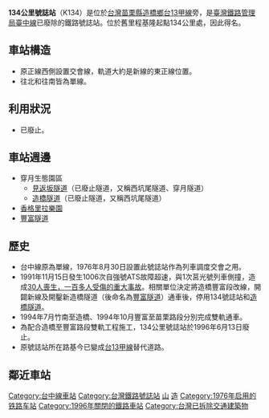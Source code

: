 {{Infobox_Station
|RouteType=Tra
|Title=134公里號誌站
|EngTitle=134 Kilometer Signal Station|
|linecolour=#0008BD
|ImageName=
|ImageSize=
|Operator=[[臺灣鐵路管理局|臺灣鐵路管理局]]
|Line=[[臺中線|臺中線]]
|Place=[[苗栗縣|苗栗縣]][[造橋鄉|造橋鄉]]
|StartDate=1976年8月30日
|EndDate=1996年6月13日
|Code=無|
|Style=平面車站
|TraOldName=
|TraLevel=－
|TraPlatformS=無
|TraElecCode=
|TraWeb=
|TraStartLocal=基隆
|TraMile=134.0
}}
'''134公里號誌站'''（K134）是位於[[台灣|台灣]][[苗栗縣|苗栗縣]][[造橋鄉|造橋鄉]][[台13甲線|台13甲線]]旁，是[[臺灣鐵路管理局|臺灣鐵路管理局]][[臺中線|臺中線]]已廢除的鐵路號誌站。位於舊里程基隆起點134公里處，因此得名。

== 車站構造 ==
*原正線西側設置交會線，軌道大約是新線的東正線位置。
*往北和往南皆為單線。

== 利用狀況 ==
*已廢止。

== 車站週邊 ==
* 穿月生態園區
**[[見返坂隧道_(西坑尾隧道)|見返坂隧道]]（已廢止隧道，又稱西坑尾隧道、穿月隧道）
**[[造橋隧道|造橋隧道]]（已廢止隧道，又稱西坑尾隧道）
*[http://www.shangrila.com.tw/ 香格里拉樂園]{{Wayback|url=http://www.shangrila.com.tw/ |date=20080218111008 }}
*[[豐富隧道|豐富隧道]]

==歷史==
*台中線原為單線，1976年8月30日設置此號誌站作為列車調度交會之用。
*1991年11月15日發生1006次自強號ATS故障超速，與1次莒光號列車側撞，造成[[造橋列車追撞事故|30人喪生，一百多人受傷的重大事故]]。相關單位決定將造橋豐富段改線，開闢新線及開鑿新造橋隧道（後命名為[[豐富隧道|豐富隧道]]）通車後，停用134號誌站和[[造橋隧道|造橋隧道]]。
*1994年7月竹南至造橋、1994年10月豐富至苗栗路段分別完成雙軌通車。
*為配合造橋至豐富路段雙軌工程施工，134公里號誌站於1996年6月13日廢止。
*原號誌站所在路基今已變成[[台13甲線|台13甲線]]替代道路。

== 鄰近車站 ==
{{start rail box|[[臺灣鐵路管理局|臺灣鐵路管理局]]}}
{{s-inop|[[造橋車站|造橋車站]]}}
{{s-line|[[臺中線|臺中線]]|（廢止）|#0008BD}}
{{s-inop|[[豐富車站_(台灣)|豐富車站]]}}
{{end box}}


{{台灣鐵路號誌站}}
[[Category:台中線車站|Category:台中線車站]]
[[Category:台灣鐵路號誌站|Category:台灣鐵路號誌站]]
[[Category:台灣鐵路廢站|山]]
[[Category:苗栗縣鐵路車站|造]]
[[Category:1976年启用的铁路车站|Category:1976年启用的铁路车站]]
[[Category:1996年關閉的鐵路車站|Category:1996年關閉的鐵路車站]]
[[Category:台灣已拆除交通建築物|Category:台灣已拆除交通建築物]]